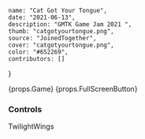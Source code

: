     name: "Cat Got Your Tongue",
    date: "2021-06-13",
    description: "GMTK Game Jam 2021 ",
    thumb: "catgotyourtongue.png",
    source: "JoinedTogether",
    cover: "catgotyourtongue.png",
    color: "#652269",
    contributors: []
}

{props.Game}
{props.FullScreenButton}

### Controls

TwilightWings